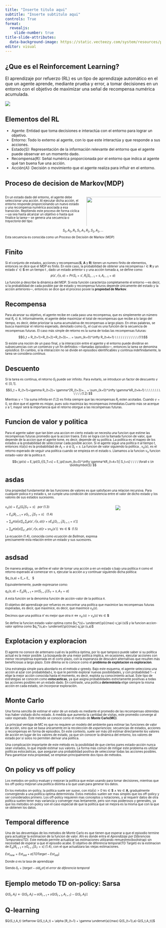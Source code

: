 ```yaml
---
title: "Inserte titulo aqui"
subtitle: "Inserte subtitulo aqui"
controls: True
format:
  revealjs:
    slide-number: true
title-slide-attributes: 
  data-background-image: https://static.vecteezy.com/system/resources/previews/006/413/049/non_2x/green-gradient-pastle-soft-beautiful-abstract-background-you-can-use-this-background-for-your-content-like-as-technology-video-gaming-promotion-card-banner-sports-presentation-website-etc-vector.jpg
editor: visual
---
```


## ¿Que es el Reinforcement Learning?

::: rows
::: {.row height="50%"}
El aprendizaje por refuerzo (RL) es un tipo de aprendizaje automático en el que un agente aprende, mediante prueba y error, a tomar decisiones en un entorno con el objetivo de maximizar una señal de recompensa numérica acumulada.
:::

::: {.row height="50%"}
![](https://media.geeksforgeeks.org/wp-content/uploads/20220214110501/ImagefromiOS1-660x296.jpg){fig-align="center"}
:::
:::

## Elementos del RL

::: {style="font-size: 87%;"}
-   Agente: Entidad que toma decisiones e interactúa con el entorno para lograr un objetivo.
-   Entorno: Todo lo externo al agente, con lo que este interactúa y que responde a sus acciones.
-   Estado(S): Representación de la información relevante del entorno que el agente puede observar en un momento dado.
-   Recompensa(R): Señal numérica proporcionada por el entorno que indica al agente qué tan buena fue una acción.
-   Acción(A): Decisión o movimiento que el agente realiza para influir en el entorno.
:::

## Proceso de decision de Markov(MDP)

::: rows
::: {.row height="30%"}
::: columns
::: {.column width="50%"}
::: {style="font-size: 70%;"}
En un estado dado del entorno, el agente debe seleccionar una acción. Al ejecutar dicha acción, el entorno responde proporcionando un nuevo estado y una recompensa numérica asociada a esa transición. Repitiendo este proceso de forma cíclica —ya sea hasta alcanzar un objetivo o hasta que finalice la tarea— se genera una secuencia o *trayectoria* del tipo:
:::
:::

::: {.column width="50%"}
![](https://www.ibm.com/content/dam/connectedassets-adobe-cms/worldwide-content/creative-assets/s-migr/ul/g/8f/5e/reinforcement-learning-figure-1.png){width="1000%"}
:::
:::
:::

::: {.row height="70%"}
::: {style="font-size: 70%;"}
$$S_0,A_0,R_1,S_1,A_1,R_2,S_2,A_2,...$$ Esta secuencia es conocida como un Proceso de Decisión de Markov (MDP)
:::
:::
:::

## Finito

::: {style="font-size: 70%;"}
Si el conjunto de estados, acciones y recompensas($\boldsymbol{S}$, $\boldsymbol{A}$ y $\boldsymbol{R}$) tienen un numero finito de elementos, entonces se dice que el MDP es finito. En este caso, la probabilidad de obtener una recompensa $r \in \boldsymbol{R}$ y un estado $s' \in \boldsymbol{S}$ en un tiempo t , dado un estado anterior s y una acción tomada a, se define como: $$p(s', r | s, a) = Pr(S_t = s' , R_t | S_{t-1}=s,A_{t-1}=a )$$ La función p describe la dinámica del MDP. Si esta función caracteriza completamente el entorno —es decir, si la probabilidad de cada posible par de estado y recompensa futuros depende únicamente del estado y la acción anteriores—, entonces se dice que el proceso posee la **propiedad de Markov**.
:::

## Recompensa

::: {style="font-size: 70%;"}
Para alcanzar su objetivo, el agente recibe en cada paso una recompensa, que es simplemente un número real $R_t \in \mathbb{R}$. Informalmente, el agente debe maximizar el total de recompensas que recibe a lo largo del tiempo, es decir, debe priorizar la suma acumulativa de recompensas a largo plazo. En otras palabras, se busca maximizar el retorno esperado, denotado como $G_t$, el cual es una función de la secuencia de recompensas futuras. El caso más simple de retorno es la suma de todas las recompensas futuras:

\par

$$G_t = R_{t+1}+R_{t+2}+R_{t+3}+... =   \sum_{k=0}^\infty R_{t+k+1} \ \ \ \ \ \ \ \ \ \ \ \ (1.1)$$

Si existe una noción de un paso final, y la interacción entre el agente y el entorno puede dividirse en subsecuencias con un comienzo y un fin definidos —llamadas *episodios*—, entonces la tarea se denomina *episódica*. En cambio, si la interacción no se divide en episodios identificables y continúa indefinidamente, la tarea se considera *continua*.
:::

## Descuento

::: {style="font-size: 70%;"}
Si la tarea es continua, el retorno $G_t$ puede ser infinito. Para evitarlo, se introduce un factor de descuento $\gamma \in [0,1]$.

$$G_t = R_{t+1}+\gamma R_{t+2}+ \gamma^2R_{t+3}+... = \sum_{k=0}^\infty \gamma^kR_{t+k+1} \ \ \ \ \ \ \ \ \ \ \ \ (1.2) $$ Mientras $\gamma<1$ la suma infinita en (1.2) es finita siempre que las recompensas $R_t$ esten acotadas. Cuando $\gamma = 0$, se dice que el agente es *miope*, pues solo maximiza las recompensas inmediatas.Cuanto más se acerque $\gamma$ a 1, mayor será la importancia que el retorno otorgue a las recompensas futuras.

```{=tex}
\begin{matrix}
\begin{matrix}
G_t = R_{t+1}+\gamma R_{t+2}+ \gamma^2R_{t+3}+... = \\ 
= R_{t+1}+\gamma (R_{t+2}+ \gamma R_{t+3}+...) =  \hfill \\ = R_{t+1} + \gamma G_{t+1} \hfill
\end{matrix} & \hfill (1.3)
\end{matrix}
```
:::

## Funcion de valor y politica

::: {style="font-size: 70%;"}
Para el agente saber que tan bien una accion en cierto estado se necesita una funcion que estime las recompensas futuras promedio que la accion traera. Esto se logra con la llamada funcion de valor, que depende de la accion que el agente tome, es decir, depende de su politica. La politica es el mapeo de los estados a la probabilidad de seleccionar cada posible accion. Si el agente sigue una politica $\pi$ al tiempo t, entonces $\pi(a|s)$ es la probabilidad de $A_t=a$ si $S_t=s$. La funcion de valor siguiendo la politica \pi, $v_\pi(s)$, es el retorno esperado de seguir una politica \pi cuando se empieza en el estado s. Llamamos a la funcion $v_\pi$ funcion estado-valor de la politica $\pi$.

$$v_\pi(s) = E_\pi[G_t|S_T=s] = E_\pi[\sum_{k=0}^\infty \gamma^kR_{t+k+1}| S_t=s] \ \ \ \  \forall s \in \boldsymbol{S} $$
:::

## asdas

::: {style="font-size: 70%;"}
::: rows
::: {.row height="30%"}
Una propiedad fundamental de las funciones de valores es que satisfacen una relacion recursiva. Para cualquier polica $\pi$ y estado s, se cumple una condición de consistencia entre el valor de dicho estado y los valores de sus estados sucesores.
:::

::: {.row height="70%"}
::: columns
::: {.column width="70%"}
$v_\pi(s) = E_\pi[G_t|S_T=s] \  \ \  por \ (1.3)$ \newline

$= E_\pi[R_{t+1}+\gamma G_{t+1}|S_T=s] \ \ \ (1.4)$ \newline

$= \sum_{a} \pi(a|s)\sum_{s'}\sum_{r}p(s',r|s,a)[r+\gamma E_\pi[G_{t+1}|S_{t+1}=s']]$\newline

$= \sum_{a} \pi(a|s)\sum_{s',r}p(s',r|s,a)[r+\gamma v_\pi(s')] \ \  \forall s \in \boldsymbol{S} \ \ (1.5)$

La ecuación (1.4), conocida como *ecuación de Bellman*, expresa precisamente esta relación entre un estado y sus sucesores.
:::

::: {.column width="30%"}
![](https://miro.medium.com/v2/resize:fit:612/1*NwP8EPGMmu8UuE5bycYRUQ.png){fig-align="right"}
:::
:::
:::
:::
:::

## asdsad

::: {style="font-size: 70%;"}
De manera análoga, se define el valor de tomar una acción a en un estado s bajo una politica $\pi$ como el retorno esperado al comenzar en s, ejecutar la acción a y continuar siguiendo dicha política:

$q_\pi(s,a) = E_\pi[G_t|S_T=s,A_T =a] = E_\pi[\sum_{k=0}^\infty \gamma^kR_{t+k+1}| S_t=s,A_T =a] \ \ \ \$ \newline

Equivalentemente, puede expresarse como:

$q_\pi(s,a) = E_\pi[R_{t+1}+\gamma v(S_{t+1})|S_T=s,A_T=a]$

A esta función se la denomina función de acción-valor de la política $\pi$.

El objetivo del aprendizaje por refuerzo es encontrar una política que maximice las recompensas futuras esperadas, es decir, que maximice, es decir, que maximice $v_\pi(s)$.

Decimos que una politica $\pi'$ es mejor que otra $\pi \Leftrightarrow v_{\pi'}(s)>v_\pi(s) \ \forall s\in \boldsymbol{S}$

Se define la funcion estado-valor optima como $v_*(s)= \underset{\pi}{max} v_\pi (s)$ y la funcion accion-valor optima como $q_*(s,a)= \underset{\pi}{max} q_\pi (s,a)$
:::

## Explotacion y exploracion

::: {style="font-size: 70%;"}
El agente no conoce de antemano cuál es la política óptima, por lo que tampoco puede saber si su política actual es la mejor posible. La búsqueda de una mejor política implica, en ocasiones, ejecutar acciones con menor recompensa esperada en el corto plazo, con la esperanza de descubrir alternativas que resulten más beneficiosas a largo plazo. Este dilema se lo conoce como el **problema de explotacion vs exploracion**.

Una estrategia simple para abordarlo es el método $\epsilon$-greedy. Bajo este esquema, el agente selecciona una acción al azar con probabilidad $\epsilon$, lo que le permite explorar nuevas posibilidades, y con probabilidad $1-\epsilon$ elige la mejor acción conocida hasta el momento, es decir, explota su conocimiento actual. Este tipo de estrategias se conocen como **estocasticas**, ya que asigna probabilidades estrictamente positivas a todas las acciones posibles en un estado dado. En contraste, una política **determinista** elige siempre la misma acción en cada estado, sin incorporar exploración.
:::

## Monte Carlo

::: {style="font-size: 70%;"}
Una forma sencilla de estimar el valor de un estado es mediante el promedio de las recompensas obtenidas tras haber visitado dicho estado. A medida que aumenta la cantidad de visitas, este promedio converge al valor esperado. Este metodo se conoce como el metodo de **Monte Carlo(MC)**.

La principal ventaja de MC es que no requiere un modelo del ambiente para estimar las funciones de valor de acción, sino que se basa únicamente en la recolección de *experiencias*: secuencias de estados, acciones y recompensas en forma de episodios. En este contexto, suele ser más útil estimar directamente los valores de acción en lugar de los valores de estado, ya que sin conocer la dinámica del entorno, los valores de estado por sí solos no permiten derivar una política.

Una complicación importante de este método es la posibilidad de que ciertos pares estado–acción nunca sean visitados, lo que impide estimar sus valores. La forma más común de mitigar este problema es utilizar políticas estocásticas, que aseguran una probabilidad positiva de seleccionar todas las acciones posibles. Para garantizar esta propiedad, se emplean principalmente dos tipos de métodos.
:::

## On policy vs off policy

::: {style="font-size: 70%;"}
Los metodos on-policy evaluan y mejoran la politica que estan usando para tomar decisiones, mientras que los off-policy mejoran una politica distinta a la que usan para generar los datos.

En los metodos on-policy, la politica suele ser *suave*, con $\pi(a|s)>0$ $\forall s \in \boldsymbol{S} \ \land$ $\forall a \in \boldsymbol{A}$, gradualmente convergiendo a una politica optima determinista. Estos metodos suelen ser mas simples que los off-policy y ser considerados primero. Los off-policy requieren mas conceptos y notaciones, y al requerir datos de otra politica suelen tener mas variancia y converger mas lentamente, pero son mas poderosos y generales, ya que los metodos on-policy son el caso especial de que la politica que se mejora es la misma que con la que se obtienen los datos.
:::

## Temporal difference

::: {style="font-size: 70%;"}
Una de las desventajas de los metodos de Monte Carlo es que tienen que esperar a que el episodio termine para actualizar la estimacion de la funcion de valor. Ahi es donde entra el *Aprendizaje por Diferencias Temporales(TD)*. Este metodo permite actualizar las estimaciones utilizando remuestreo(bootstrap) sin necesidad de esperar a que el episodio acabe. El objetivo de diferencia temporal(TD Target) es la estimacion de $E_\pi[R_{t+1}+\gamma G_{t+1}|S_T=s]$ (1.4), con el que actualizara las viejas estimaciones.

$Est_{new} = Est_{old} + \alpha [TDTarget - Est_{old}]$

Donde $\alpha$ es la tasa de aprendizaje

Siendo $\delta_t = [target - old_est]$ el *error de diferencia temporal*
:::

## Ejemplo metodo TD on-policy: Sarsa

::: {style="font-size: 70%;"}
$Q(S_t,A_t) \leftarrow Q(S_t,A_t) + \alpha [R_{t+1} + \gamma Q(S_{t+1},A_{t+1})-Q(S_t,A_t)]$
:::

## Q-learning

::: {style="font-size: 70%;"}
$Q(S_t,A_t) \leftarrow Q(S_t,A_t) + \alpha [R_{t+1} + \gamma \underset{a}{max} Q(S_{t+1},a)-Q(S_t,A_t)]$
:::

